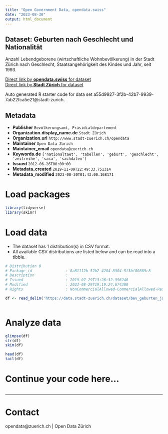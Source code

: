 ```yaml
---
title: "Open Government Data, opendata.swiss"
date: "2023-08-30"
output: html_document
---
```


## Dataset: Geburten nach Geschlecht und Nationalität


Anzahl Lebendgeborene (wirtschaftliche Wohnbevölkerung) in der Stadt Zürich nach Geschlecht, Staatsangehörigkeit des Kindes und Jahr, seit 1993.


[Direct link by **opendata.swiss** for dataset](https://opendata.swiss/de/dataset/geburten-nach-geschlecht-und-nationalitat2)<br>
[Direct link by **Stadt Zürich** for dataset](https://data.stadt-zuerich.ch/dataset/bev_geburten_jahr_geschlecht_nationalitaet_od4010)

Auto generated R starter code for data set a55d9927-3f2b-42b7-9939-7ab22fca5e21@stadt-zurich.

## Metadata

- **Publisher** `Bevölkerungsamt, Präsidialdepartement`
- **Organization.display_name.de** `Stadt Zürich`
- **Organization.url** `http://www.stadt-zuerich.ch/opendata`
- **Maintainer** `Open Data Zürich`
- **Maintainer_email** `opendata@zuerich.ch`
- **Keywords.de** `['nationaltaet', 'tabellen', 'geburt', 'geschlecht', 'zeitreihe', 'sasa', 'sachdaten']`
- **Issued** `2012-06-26T00:00:00`
- **Metadata_created** `2019-11-09T22:49:33.751314`
- **Metadata_modified** `2023-08-30T01:43:00.168171`


# Load packages

```r

library(tidyverse)
library(skimr)

```

# Load data

-   The dataset has 1 distribution(s) in CSV format.
-   All available CSV distributions are listed below and can be read into a tibble.

```r

# Distribution 0
# Package_id               : 8a81112b-52b2-4284-8304-5f3bf80889c8
# Description              : 
# Issued                   : 2019-07-29T13:26:32.996246
# Modified                 : 2023-08-29T19:19:24.674300
# Rights                   : NonCommercialAllowed-CommercialAllowed-ReferenceNotRequired

df <- read_delim('https://data.stadt-zuerich.ch/dataset/bev_geburten_jahr_geschlecht_nationalitaet_od4010/download/BEV401OD4010.csv')



```

# Analyze data

```r

glimpse(df)
str(df)
skim(df)

head(df)
tail(df)

```

# Continue your code here...

```r

```

------------------------------------------------------------------------

# Contact

opendata@zuerich.ch | Open Data Zürich
